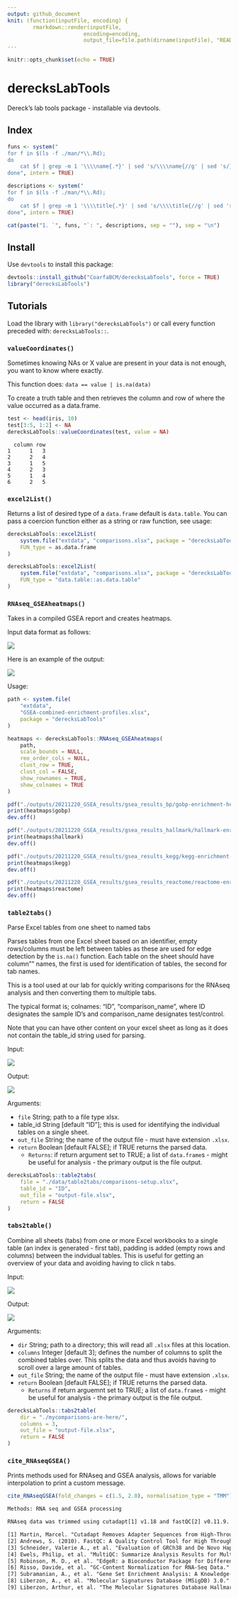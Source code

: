 ```yaml
---
output: github_document
knit: (function(inputFile, encoding) { 
        rmarkdown::render(inputFile,
                        encoding=encoding, 
                        output_file=file.path(dirname(inputFile), "README.md")) }) # , "../dist"
---
```


```r
knitr::opts_chunk$set(echo = TRUE)
```

# derecksLabTools

Dereck's lab tools package - installable via devtools.

## Index

```r
funs <- system("
for f in $(ls -f ./man/*\\.Rd);
do
    cat $f | grep -m 1 '\\\\name{.*}' | sed 's/\\\\name{//g' | sed 's/}//g'
done", intern = TRUE)

descriptions <- system("
for f in $(ls -f ./man/*\\.Rd);
do
    cat $f | grep -m 1 '\\\\title{.*}' | sed 's/\\\\title{//g' | sed 's/}//g'
done", intern = TRUE)

cat(paste("1. `", funs, "`: ", descriptions, sep = ""), sep = "\n")
```

## Install

Use `devtools` to install this package:

```r
devtools::install_github("CoarfaBCM/derecksLabTools", force = TRUE)
library("derecksLabTools")
```

## Tutorials

Load the library with `library("derecksLabTools")` or call every function preceded with: `derecksLabTools::`.

### `valueCoordinates()`

Sometimes knowing NAs or X value are present in your data is not enough, you want to know where exactly.

This function does: `data == value | is.na(data)`

To create a truth table and then retrieves the column and row of where the value occurred as a data.frame.

```r
test <- head(iris, 10)
test[3:5, 1:2] <- NA
derecksLabTools::valueCoordinates(test, value = NA)
```

```
  column row
1      1   3
2      2   4
3      1   5
4      2   3
5      1   4
6      2   5
```

### `excel2List()`

Returns a list of desired type of a `data.frame` default is `data.table`. You can pass a coercion function either as a string or raw function, see usage:

```r
derecksLabTools::excel2List(
    system.file("extdata", "comparisons.xlsx", package = "derecksLabTools"),
    FUN_type = as.data.frame
)

derecksLabTools::excel2List(
    system.file("extdata", "comparisons.xlsx", package = "derecksLabTools"),
    FUN_type = "data.table::as.data.table"
)
```

### `RNAseq_GSEAheatmaps()`

Takes in a compiled GSEA report and creates heatmaps.

Input data format as follows:

![](man/figures/gsea-combined-reports.png)

Here is an example of the output:

![](man/figures/hallmark-enrichment-heatmap.png)

Usage:

```r
path <- system.file(
    "extdata",
    "GSEA-combined-enrichment-profiles.xlsx",
    package = "derecksLabTools"
)

heatmaps <- derecksLabTools::RNAseq_GSEAheatmaps(
	path,
    scale_bounds = NULL,
    reo_order_cols = NULL,
    clust_row = TRUE,
    clust_col = FALSE,
    show_rownames = TRUE,
	show_colnames = TRUE
)

pdf("./outputs/20211220_GSEA_results/gsea_results_bp/gobp-enrichment-heatmap.pdf", width = 7, height = 10)
print(heatmaps$gobp)
dev.off()

pdf("./outputs/20211220_GSEA_results/gsea_results_hallmark/hallmark-enrichment-heatmap.pdf", width = 7, height = 10)
print(heatmaps$hallmark)
dev.off()

pdf("./outputs/20211220_GSEA_results/gsea_results_kegg/kegg-enrichment-heatmap.pdf", width = 7, height = 10)
print(heatmaps$kegg)
dev.off()

pdf("./outputs/20211220_GSEA_results/gsea_results_reactome/reactome-enrichment-heatmap.pdf", width = 7, height = 10)
print(heatmaps$reactome)
dev.off()
```

### `table2tabs()`

Parse Excel tables from one sheet to named tabs

Parses tables from one Excel sheet based on an identifier, empty rows/columns must be left between tables as these are used for edge detection by the `is.na()` function. Each table on the sheet should have column"" names, the first is used for identification of tables, the second for tab names.

This is a tool used at our lab for quickly writing comparisons for the RNAseq analysis and then converting them to multiple tabs.

The typical format is; colnames: "ID", "comparison_name", where ID designates the sample ID's and comparison_name designates test/control.

Note that you can have other content on your excel sheet as long as it does not contain the table_id string used for parsing.

Input:

![](figures/table.png)

Output:

![](figures/tabs.png)

Arguments:

- `file` String; path to a file type xlsx.
- table_id String \[default "ID"\]; this is used for identifying the individual tables on a single sheet.
- `out_file` String; the name of the output file - must have extension `.xlsx`.
- `return` Boolean \[default FALSE\]; if TRUE returns the parsed data.
    - `Returns`: if return argument set to TRUE; a list of `data.frame`s - might be useful for analysis - the primary output is the file output.

```r
derecksLabTools::table2tabs(
    file = "./data/table2tabs/comparisons-setup.xlsx",
    table_id = "ID",
    out_file = "output-file.xlsx",
    return = FALSE
)
```

### `tabs2table()`

Combine all sheets (tabs) from one or more Excel workbooks to a single table (an index is generated - first tab), padding is added (empty rows and columns) between the indvidual tables. This is useful for getting an overview of your data and avoiding having to click n tabs.

Input:

![](figures/tabs.png)

Output:

![](figures/table.png)

Arguments:

- `dir` String; path to a directory; this will read all `.xlsx` files at this location.
- `columns` Integer \[default 3\]; defines the number of columns to split the combined tables over. This splits the data and thus avoids having to scroll over a large amount of tables.
- `out_file` String; the name of the output file - must have extension `.xlsx`.
- `return` Boolean \[default FALSE\]; if TRUE returns the parsed data.
    - `Returns` if return arguemnt set to TRUE; a list of `data.frame`s - might be useful for analysis - the primary output is the file output.

```r
derecksLabTools::tabs2table(
    dir = "./mycomparisons-are-here/",
    columns = 3,
    out_file = "output-file.xlsx",
    return = FALSE
)
```

### `cite_RNAseqGSEA()`

Prints methods used for RNAseq and GSEA analysis, allows for variable interpolation to print a custom message.

```r
cite_RNAseqGSEA(fold_changes = c(1.5, 2.0), normalisation_type = "TMM")
```

```txt
Methods: RNA seq and GSEA processing

RNAseq data was trimmed using cutadapt[1] v1.18 and fastQC[2] v0.11.9. Mapping was done with Homo_sapiens.GRCh38.101.gtf[3] as a reference genome. Trim and mapping quality was assesed with the multiqc[4] utility version 1.8. Differential expression analysis was done with use of the edgeR[5] package version 3.32.1 and EDAseq[6] 2.24.0. An FDR cutoff of 0.05 was selected and fold change cutoff: c("1.5, ", "2, "); TMM normalisation was used. GSEA[7, 8] (gene set enrichment analysis) was run with GSEA version 3.0. We used msigdb[8, 8] 7.3 human gene set files including: c2.cp.kegg.v7.3.symbols.gmt, c2.cp.reactome.v7.3.symbols.gmt, c5.go.bp.v7.3.symbols.gmt, h.all.v7.3.symbols.gmt as reference pathways. Produced reports were filtered for an FDR cutoff of 0.25, these were then used to create heatmaps.

[1] Martin, Marcel. "Cutadapt Removes Adapter Sequences from High-Throughput Sequencing Reads." EMBnet.journal, vol. 17, no. 1, 2011, p. 10., doi:10.14806/ej.17.1.200.
[2] Andrews, S. (2010). FastQC: A Quality Control Tool for High Throughput Sequence Data [Online] http://www.bioinformatics.babraham.ac.uk/projects/fastqc/
[3] Schneider, Valerie A., et al. "Evaluation of GRCh38 and De Novo Haploid Genome Assemblies Demonstrates the Enduring Quality of the Reference Assembly." Genome Research, vol. 27, no. 5, 2017, pp. 849–864., doi:10.1101/gr.213611.116.
[4] Ewels, Philip, et al. "MultiQC: Summarize Analysis Results for Multiple Tools and Samples in a Single Report." Bioinformatics, vol. 32, no. 19, 2016, pp. 3047–3048., doi:10.1093/bioinformatics/btw354.
[5] Robinson, M. D., et al. "EdgeR: a Bioconductor Package for Differential Expression Analysis of Digital Gene Expression Data." Bioinformatics, vol. 26, no. 1, 2009, pp. 139–140., doi:10.1093/bioinformatics/btp616.
[6] Risso, Davide, et al. "GC-Content Normalization for RNA-Seq Data." BMC Bioinformatics, vol. 12, no. 1, 2011, p. 480., doi:10.1186/1471-2105-12-480.
[7] Subramanian, A., et al. "Gene Set Enrichment Analysis: A Knowledge-Based Approach for Interpreting Genome-Wide Expression Profiles." Proceedings of the National Academy of Sciences, vol. 102, no. 43, 2005, pp. 15545–15550., doi:10.1073/pnas.0506580102.
[8] Liberzon, A., et al. "Molecular Signatures Database (MSigDB) 3.0." Bioinformatics, vol. 27, no. 12, 2011, pp. 1739–1740., doi:10.1093/bioinformatics/btr260.
[9] Liberzon, Arthur, et al. "The Molecular Signatures Database Hallmark Gene Set Collection." Cell Systems, vol. 1, no. 6, 2015, pp. 417–425., doi:10.1016/j.cels.2015.12.004.
```
